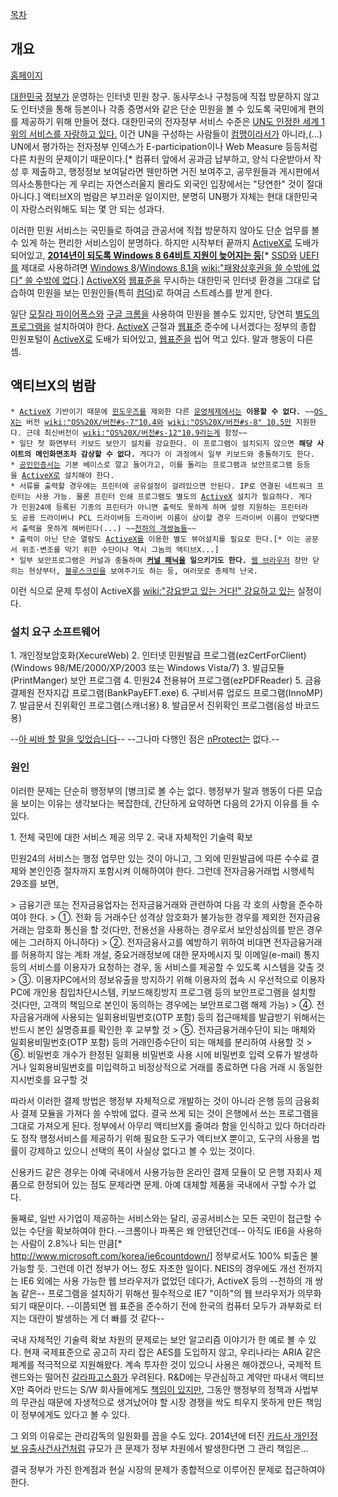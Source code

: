 [[목차]]

== 개요 ==
[http://www.minwon.go.kr/ 홈페이지]

[[대한민국]] [[정부]]가 운영하는 인터넷 민원 창구. 동사무소나 구청등에 직접 방문하지 않고도 인터넷을 통해 등본이나 각종 증명서와 같은 단순 민원을 볼 수 있도록 국민에게 편의를 제공하기 위해 만들어 졌다. 대한민국의 전자정부 서비스 수준은 [http://www.index.go.kr/potal/main/EachDtlPageDetail.do?idx_cd=1027 UN도 인정한 세계 1위의 서비스를 자랑하고 있다.] 이건 UN을 구성하는 사람들이 [[컴맹]]이라서가 아니라,(…) UN에서 평가하는 전자정부 인덱스가 E-participation이나 Web Measure 등등처럼 다른 차원의 문제이기 때문이다.[* 컴퓨터 앞에서 공과금 납부하고, 양식 다운받아서 작성 후 제출하고, 행정정보 보여달라면 웬만하면 거진 보여주고, 공무원들과 게시판에서 의사소통한다는 게 우리는 자연스러울지 몰라도 외국인 입장에서는 "당연한" 것이 절대 아니다.] 액티브X의 범람은 부끄러운 일이지만, 분명히 UN평가 자체는 현대 대한민국이 자랑스러워해도 되는 몇 안 되는 성과다.

이러한 민원 서비스는 국민들로 하여금 관공서에 직접 방문하지 않아도 단순 업무를 볼 수 있게 하는 편리한 서비스임이 분명하다. 하지만 시작부터 끝까지 [[ActiveX]]로 도배가 되어있고, '''[http://www.minwon.go.kr/main?a=AA140NoticeViewApp&ca=17151 2014년이 되도록 Windows 8 64비트 지원이 늦어지는 등]'''[* [[SSD]]와 [[UEFI]]를 제대로 사용하려면 [[Windows 8]]/[[Windows 8.1]]을 [[wiki:"패왕상후권을 쓸 수밖에 없다" 쓸 수밖에 없다]].] [[ActiveX]]와 [[웹표준]]을 무시하는 대한민국 인터넷 환경을 그대로 답습하여 민원을 보는 민원인들(특히 [[컴덕]])로 하여금 스트레스를 받게 한다.

일단 [[모질라 파이어폭스]]와 [[구글 크롬]]을 사용하여 민원을 볼수도 있지만, 당연히 [[베라인|별도의 프로그램]]을 설치하여야 한다. [[ActiveX]] 근절과 [[웹표준]] 준수에 나서겠다는 정부의 종합 민원포털이 [[ActiveX]]로 도배가 되어있고, [[웹표준]]을 씹어 먹고 있다. 말과 행동이 다른 셈.

== 액티브X의 범람 == 
 * [[ActiveX]] 기반이기 때문에 [[윈도우즈]]를 제외한 다른 [[운영체제]]에서는 '''이용할 수 없다.''' ~~[[OS X]]는 버전 [[wiki:"OS%20X/버전#s-7"10.4]]와 [[wiki:"OS%20X/버전#s-8" 10.5]]만 지원한다. 근데 최신버전이 [[wiki:"OS%20X/버전#s-12"10.9]]라는게 함정~~
 * 일단 첫 화면부터 키보드 보안기 설치를 강요한다. 이 프로그램이 설치되지 않으면 '''해당 사이트의 메인화면조차 감상할 수 없다.''' 게다가 이 과정에서 일부 키보드와 충돌하기도 한다.
 * [[공인인증서]]는 기본 베이스로 깔고 들어가고, 이를 돌리는 프로그램과 보안프로그램 등등을 [[ActiveX]]로 설치해야 한다.
 * 서류를 출력할 경우에는 프린터에 공유설정이 걸려있으면 안된다. IP로 연결된 네트워크 프린터는 사용 가능. 물론 프린터 인쇄 프로그램도 별도의 [[ActiveX]] 설치가 필요하다. 게다가 민원24에 등록된 기종의 프린터가 아니면 출력도 못하게 하며 설령 지원하는 프린터라도 공용 드라이버나 PCL 드라이버등 드라이버 이름이 상이할 경우 드라이버 이름이 안맞다면서 출력을 못하게 해버린다(...) ~~[[천하의 개쌍놈들]]~~
 * 출력이 아닌 단순 열람도 [[ActiveX]]를 이용한 별도 뷰어설치를 필요로 한다.[* 이는 공문서 위조·변조를 막기 위한 수단이나 역시 그놈의 액티브X...]
 * 일부 보안프로그램은 커널과 충돌하여 '''[[커널 패닉]]을 일으키기도 한다.''' [[웹 브라우저]] 창만 닫히는 현상부터, [[블루스크린]]을 보여주기도 하는 등, 여러모로 총체적 난국.

이런 식으로 문제 투성이 ActiveX를 [[wiki:"강요받고 있는 거다!" 강요하고 있는]] 실정이다.

=== 설치 요구 소프트웨어 ===
1. 개인정보암호화(XecureWeb) 
2. 인터넷 민원발급 프로그램(ezCertForClient) (Windows 98/ME/2000/XP/2003 또는 Windows Vista/7)
3. 발급모듈(PrintManger) 보안 프로그램
4. 민원24 전용뷰어 프로그램(ezPDFReader) 
5. 금융결제원 전자지갑 프로그램(BankPayEFT.exe) 
6. 구비서류 업로드 프로그램(InnoMP) 
7. 발급문서 진위확인 프로그램(스캐너용)
8. 발급문서 진위확인 프로그램(음성 바코드용)

--[[아 씨바 할 말을 잊었습니다]]-- --그나마 다행인 점은 [[nProtect]]는 없다.--

=== 원인 ===
이러한 문제는 단순히 행정부의 [병크]로 볼 수는 없다. 행정부가 말과 행동이 다른 모습을 보이는 이유는 생각보다는 복잡한데, 간단하게 요약하면 다음의 2가지 이유를 들 수 있다.

1. 전체 국민에 대한 서비스 제공 의무
2. 국내 자체적인 기술력 확보

민원24의 서비스는 행정 업무만 있는 것이 아니고, 그 외에 민원발급에 따른 수수료 결제와 본인인증 절차까지 포함시켜 이해하여야 한다. 그런데 전자금융거래법 시행세칙 29조를 보면,

> 금융기관 또는 전자금융업자는 전자금융거래와 관련하여 다음 각 호의 사항을 준수하여야 한다.
> ①. 전화 등 거래수단 성격상 암호화가 불가능한 경우를 제외한 전자금융거래는 암호화 통신을 할 것(다만, 전용선을 사용하는 경우로서 보안성심의를 받은 경우에는 그러하지 아니하다)
> ②. 전자금융사고를 예방하기 위하여 비대면 전자금융거래를 허용하지 않는 계좌 개설, 중요거래정보에 대한 문자메시지 및 이메일(e-mail) 통지 등의 서비스를 이용자가 요청하는 경우, 동 서비스를 제공할 수 있도록 시스템을 갖출 것
> ③. 이용자PC에서의 정보유출을 방지하기 위해 이용자의 접속 시 우선적으로 이용자PC에 개인용 침입차단시스템, 키보드해킹방지 프로그램 등의 보안프로그램을 설치할 것(다만, 고객의 책임으로 본인이 동의하는 경우에는 보안프로그램 해제 가능)
> ④. 전자금융거래에 사용되는 일회용비밀번호(OTP 포함) 등의 접근매체를 발급받기 위해서는 반드시 본인 실명증표를 확인한 후 교부할 것
> ⑤. 전자금융거래수단이 되는 매체와 일회용비밀번호(OTP 포함) 등의 거래인증수단이 되는 매체를 분리하여 사용할 것
> ⑥. 비밀번호 개수가 한정된 일회용 비밀번호 사용 시에 비밀번호 입력 오류가 발생하거나 일회용비밀번호를 미입력하고 비정상적으로 거래를 종료하면 다음 거래 시 동일한 지시번호를 요구할 것

따라서 이러한 결제 방법은 행정부 자체적으로 개발하는 것이 아니라 은행 등의 금융회사 결제 모듈을 가져다 쓸 수밖에 없다. 결국 쓰게 되는 것이 은행에서 쓰는 프로그램을 그대로 가져오게 된다. 정부에서 아무리 액티브X를 줄여라 함을 인식하고 있다 하더라라도 정작 행정서비스를 제공하기 위해 필요한 도구가 액티브X 뿐이고, 도구의 사용을 법률이 강제하고 있으니 선택의 폭이 사실상 없다고 볼 수 있는 것이다.

신용카드 같은 경우는 아예 국내에서 사용가능한 온라인 결제 모듈이 모 은행 자회사 제품으로 한정되어 있는 점도 문제라면 문제. 아예 대체할 제품을 국내에서 구할 수가 없다.

둘째로, 일반 사기업이 제공하는 서비스와는 달리, 공공서비스는 모든 국민이 접근할 수 있는 수단을 확보하여야 한다.--크롬이나 파폭은 왜 안됐던건데-- 아직도 IE6을 사용하는 사람이 2.8%나 되는 만큼[* http://www.microsoft.com/korea/ie6countdown/] 정부로서도 100% 퇴출은 불가능할 듯. 그런데 이건 정부가 어느 정도 자초한 일이다. NEIS의 경우에도 개선 전까지는 IE6 외에는 사용 가능한 웹 브라우저가 없었던 데다가, ActiveX 등의 --천하의 개 쌍놈 같은-- 프로그램을 설치하기 위해선 필수적으로 IE7 "이하"의 웹 브라우저가 의무화 되기 때문이다. --이쯤되면 웹 표준을 준수하기 전에 한국의 컴퓨터 모두가 과부화로 터지는 대란이 발생하는 게 더 빠를 것 같다--

국내 자체적인 기술력 확보 차원의 문제로는 보안 알고리즘 이야기가 한 예로 볼 수 있다. 현재 국제표준으로 공고히 자리 잡은 AES를 도입하지 않고, 우리나라는 ARIA 같은 체계를 적극적으로 지원해왔다. 계속 투자한 것이 있으니 사용은 해야겠으나, 국제적 트렌드와는 떨어진 [[갈라파고스화]]가 우려된다. R&D에는 무관심하고 계약만 따내서 액티브X만 죽어라 만드는 S/W 회사들에게도 [[하청|책임이 있지만]], 그동안 행정부의 정책과 사법부의 무관심 때문에 자생적으로 생겨났어야 할 시장 경쟁을 싹도 틔우지 못하게 만든 책임이 정부에게도 있다고 볼 수 있다.

그 외의 이유로는 관리감독의 일원화를 꼽을 수도 있다. 2014년에 터진 [[카드사 개인정보 유출사건]]사건처럼 규모가 큰 문제가 정부 차원에서 발생한다면 그 관리 책임은...

결국 정부가 가진 한계점과 현실 시장의 문제가 종합적으로 이루어진 문제로 접근하여야 한다.

